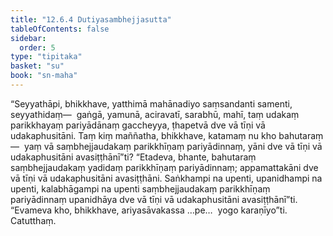 ```yaml
---
title: "12.6.4 Dutiyasambhejjasutta"
tableOfContents: false
sidebar:
  order: 5
type: "tipitaka"
basket: "su"
book: "sn-maha"
---
```



<DynamicBreadcrumb />

<Division number="1124" book="sn-maha" bookNo="14" page="401">

<Paragraph number="2415" book="sn-maha">
“Seyyathāpi, bhikkhave, yatthimā mahānadiyo saṃsandanti samenti, seyyathidaṃ—  gaṅgā, yamunā, aciravatī, sarabhū, mahī, taṃ udakaṃ parikkhayaṃ pariyādānaṃ gaccheyya, ṭhapetvā dve vā tīṇi vā udakaphusitāni. Taṃ kiṃ maññatha, bhikkhave, katamaṃ nu kho bahutaraṃ—  yaṃ vā saṃbhejjaudakaṃ parikkhīṇaṃ pariyādinnaṃ, yāni dve vā tīṇi vā udakaphusitāni avasiṭṭhānī”ti? “Etadeva, bhante, bahutaraṃ saṃbhejjaudakaṃ yadidaṃ parikkhīṇaṃ pariyādinnaṃ; appamattakāni dve vā tīṇi vā udakaphusitāni avasiṭṭhāni. Saṅkhampi na upenti, upanidhampi na upenti, kalabhāgampi na upenti saṃbhejjaudakaṃ parikkhīṇaṃ pariyādinnaṃ upanidhāya dve vā tīṇi vā udakaphusitāni avasiṭṭhānī”ti. “Evameva kho, bhikkhave, ariyasāvakassa …pe…  yogo karaṇīyo”ti.

</Paragraph>
</Division>

<Paragraph number="2416" type="center" book="sn-maha">
Catutthaṃ.
</Paragraph>